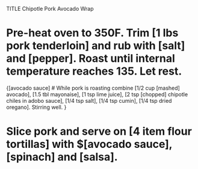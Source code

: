 TITLE Chipotle Pork Avocado Wrap

# Pre-heat oven to 350F. Trim [1 lbs pork tenderloin] and rub with [salt] and [pepper]. Roast until internal temperature reaches 135. Let rest.

{[avocado sauce]
# While pork is roasting combine [1/2 cup [mashed] avocado], [1.5 tbl mayonaise], [1 tsp lime juice], [2 tsp [chopped] chipotle chiles in adobo sauce], [1/4 tsp salt], [1/4 tsp 
 cumin], [1/4 tsp dried oregano]. Stirring well.
}

# Slice pork and serve on [4 item flour tortillas] with $[avocado sauce], [spinach] and [salsa].
